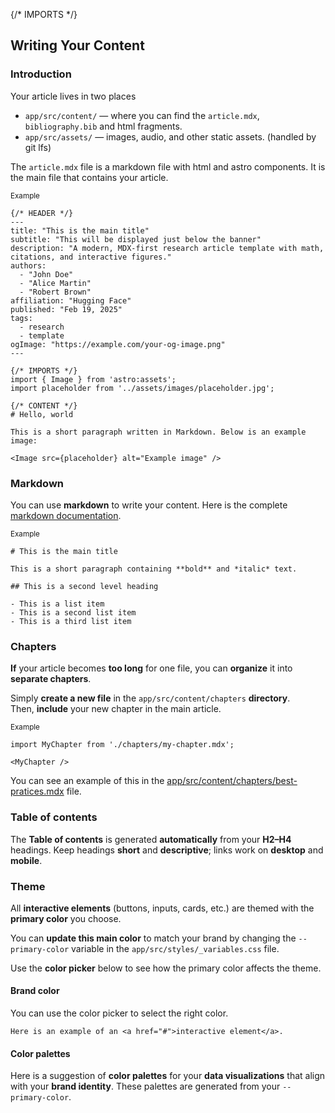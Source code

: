 {/* IMPORTS */}

## Writing Your Content

### Introduction

Your article lives in two places

- `app/src/content/` — where you can find the `article.mdx`, `bibliography.bib` and html fragments.
- `app/src/assets/` — images, audio, and other static assets. (handled by git lfs)

The `article.mdx` file is a markdown file with html and astro components. It is the main file that contains your article.

<small className="muted">Example</small>
```mdx
{/* HEADER */}
---
title: "This is the main title"
subtitle: "This will be displayed just below the banner"
description: "A modern, MDX-first research article template with math, citations, and interactive figures."
authors:
  - "John Doe"
  - "Alice Martin"
  - "Robert Brown"
affiliation: "Hugging Face"
published: "Feb 19, 2025"
tags:
  - research
  - template
ogImage: "https://example.com/your-og-image.png"
---

{/* IMPORTS */}
import { Image } from 'astro:assets';
import placeholder from '../assets/images/placeholder.jpg';

{/* CONTENT */}
# Hello, world

This is a short paragraph written in Markdown. Below is an example image:

<Image src={placeholder} alt="Example image" />
```

### Markdown 

You can use **markdown** to write your content. Here is the complete [markdown documentation](https://www.markdownguide.org/basic-syntax/).

<small className="muted">Example</small>
```mdx
# This is the main title

This is a short paragraph containing **bold** and *italic* text.

## This is a second level heading

- This is a list item
- This is a second list item
- This is a third list item
```


### Chapters


**If** your article becomes **too long** for one file, you can **organize** it into **separate chapters**.

Simply **create a new file** in the `app/src/content/chapters` **directory**.  
Then, **include** your new chapter in the main article.


<small className="muted">Example</small>
```mdx
import MyChapter from './chapters/my-chapter.mdx';

<MyChapter />
```

You can see an example of this in the <a target="_blank" href="https://huggingface.co/spaces/tfrere/research-article-template/blob/main/app/src/content/chapters/best-pratices.mdx">app/src/content/chapters/best-pratices.mdx</a> file.

### Table of contents
 
The **Table of contents** is generated **automatically** from your **H2–H4** headings. Keep headings **short** and **descriptive**; links work on **desktop** and **mobile**.

### Theme

All **interactive elements** (buttons, inputs, cards, etc.) are themed with the **primary color** you choose.

You can **update this main color** to match your brand by changing the `--primary-color` variable in the `app/src/styles/_variables.css` file.

Use the **color picker** below to see how the primary color affects the theme.

#### Brand color

<Aside>
  <HtmlFragment src="color-picker.html" />
  <Fragment slot="aside">
    You can use the color picker to select the right color.
    
    Here is an example of an <a href="#">interactive element</a>.
  </Fragment>
</Aside>


#### Color palettes

Here is a suggestion of **color palettes** for your **data visualizations** that align with your **brand identity**. These palettes are generated from your `--primary-color`.

<HtmlFragment src="palettes.html" />
